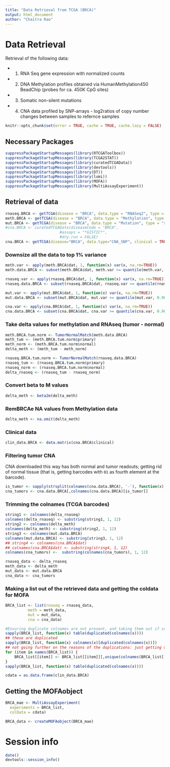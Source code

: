 ```yaml
---
title: "Data Retrieval from TCGA (BRCA)"
output: html_document
author: "Chaitra Rao"
---
```


# Data Retrieval
Retrieval of the following data:

* 1. RNA Seq gene expression with normalized counts
* 2. DNA Methylation profiles obtained via HumanMethylation450 BeadChip (probes for ca. 450K CpG sites)
* 3. Somatic non-silent mutations
* 4. CNA data profiled by SNP-arrays  - log2ratios of copy number changes between samples to refernce samples


```r
knitr::opts_chunk$set(error = TRUE, cache = TRUE, cache.lazy = FALSE)
```


## Necessary Packages

```r
suppressPackageStartupMessages(library(RTCGAToolbox))
suppressPackageStartupMessages(library(TCGA2STAT))
suppressPackageStartupMessages(library(curatedTCGAData))
suppressPackageStartupMessages(library(devtools))
suppressPackageStartupMessages(library(DT))
suppressPackageStartupMessages(library(lumi))
suppressPackageStartupMessages(library(MOFA))
suppressPackageStartupMessages(library(MultiAssayExperiment))
```

## Retrieval of data

```r
rnaseq.BRCA <- getTCGA(disease = "BRCA", data.type = "RNASeq2", type = "RPKM")
meth.BRCA <- getTCGA(disease = "BRCA", data.type = "Methylation", type = "450K")
mut.BRCA <- getTCGA(disease = "BRCA", data.type = "Mutation", type = "somatic")
#cna.BRCA <- curatedTCGAData(diseaseCode = "BRCA",
                        #assays = "*GISTIC*",
                        #dry.run = FALSE)
cna.BRCA <- getTCGA(disease="BRCA", data.type="CNA_SNP", clinical = TRUE)

```

### Downsize all the data to top 1% variance

```r
meth.var <- apply(meth.BRCA$dat, 1, function(x) var(x, na.rm=TRUE))
meth.data.BRCA <- subset(meth.BRCA$dat, meth.var >= quantile(meth.var, 0.90, na.rm = TRUE))
```

```r
rnaseq.var <- apply(rnaseq.BRCA$dat, 1, function(x) var(x, na.rm=TRUE))
rnaseq.data.BRCA <- subset(rnaseq.BRCA$dat, rnaseq.var >= quantile(rnaseq.var, 0.90, na.rm=TRUE))
```

```r
mut.var <- apply(mut.BRCA$dat, 1, function(x) var(x, na.rm=TRUE))
mut.data.BRCA <- subset(mut.BRCA$dat, mut.var >= quantile(mut.var, 0.90, na.rm=TRUE))
```

```r
cna.var <- apply(cna.BRCA$dat, 1, function(x) var(x, na.rm=TRUE))
cna.data.BRCA <- subset(cna.BRCA$dat, cna.var >= quantile(cna.var, 0.90, na.rm=TRUE))
```

### Take delta values for methylation and RNAseq (tumor - normal)

```r
meth.BRCA.tum.norm <- TumorNormalMatch(meth.data.BRCA)
meth_tum <- (meth.BRCA.tum.norm$primary)
meth_norm <- (meth.BRCA.tum.norm$normal)
delta_meth <- (meth_tum - meth_norm)
```

```r
rnaseq.BRCA.tum.norm <- TumorNormalMatch(rnaseq.data.BRCA)
rnaseq_tum <- (rnaseq.BRCA.tum.norm$primary)
rnaseq_norm <- (rnaseq.BRCA.tum.norm$normal)
delta_rnaseq <- (rnaseq_tum - rnaseq_norm)
```

### Convert beta to M values

```r
delta_meth <- beta2m(delta_meth)
```

### RemBRCAe NA values from Methylation data

```r
delta_meth <- na.omit(delta_meth)
```


### Clinical data

```r
clin_data.BRCA <- data.matrix(cna.BRCA$clinical)
```

### Filtering tumor CNA

CNA downloaded this way has both normal and tumor readouts; getting rid of normal tissue (that is, getting barcodes with `01` as fourth element at the barcode).

```r
is_tumor <- sapply(strsplit(colnames(cna.data.BRCA), '-'), function(x) return(grepl('^01', x[4])))
cna_tumors <- cna.data.BRCA[,colnames(cna.data.BRCA)[is_tumor]]
```

### Trimming the colnames (TCGA barcodes)

```r
string1 <- colnames(delta_rnaseq)
colnames(delta_rnaseq) <- substring(string1, 1, 12)
string2 <- colnames(delta_meth)
colnames(delta_meth) <- substring(string2, 1, 12)
string3 <- colnames(mut.data.BRCA)
colnames(mut.data.BRCA) <- substring(string3, 1, 12)
## string4 <- colnames(cna.BRCA$dat)
## colnames(cna.BRCA$dat) <- substring(string4, 1, 12)
colnames(cna_tumors) <-  substring(colnames(cna_tumors), 1, 12)

```


```r
rnaseq_data <- delta_rnaseq
meth_data <- delta_meth
mut_data <- mut.data.BRCA
cna_data <- cna_tumors

```


### Making a list out of the retrieved data and getting the coldata for MOFA

```r
BRCA_list <- list(rnaseq = rnaseq_data,
          meth = meth_data,
          mut = mut_data,
          cna = cna_data)

#Ensuring duplicate colnames are not present, and taking them out if so
sapply(BRCA_list, function(x) table(duplicated(colnames(x))))
## these are duplicated
sapply(BRCA_list, function(x) colnames(x)[duplicated(colnames(x))])
## not going further on the reasons of the duplications: just getting unique stuff
for (item in names(BRCA_list)) {
    BRCA_list[[item]] <- BRCA_list[[item]][,unique(colnames(BRCA_list[[item]]))]
}
sapply(BRCA_list, function(x) table(duplicated(colnames(x))))
```

```r
cdata = as.data.frame(clin_data.BRCA)
```

## Getting the MOFAobject

```r
BRCA_mae <- MultiAssayExperiment(
  experiments = BRCA_list, 
  colData = cdata)

BRCA_data <- createMOFAobject(BRCA_mae)
```

# Session info

```r
date()
devtools::session_info()
```



